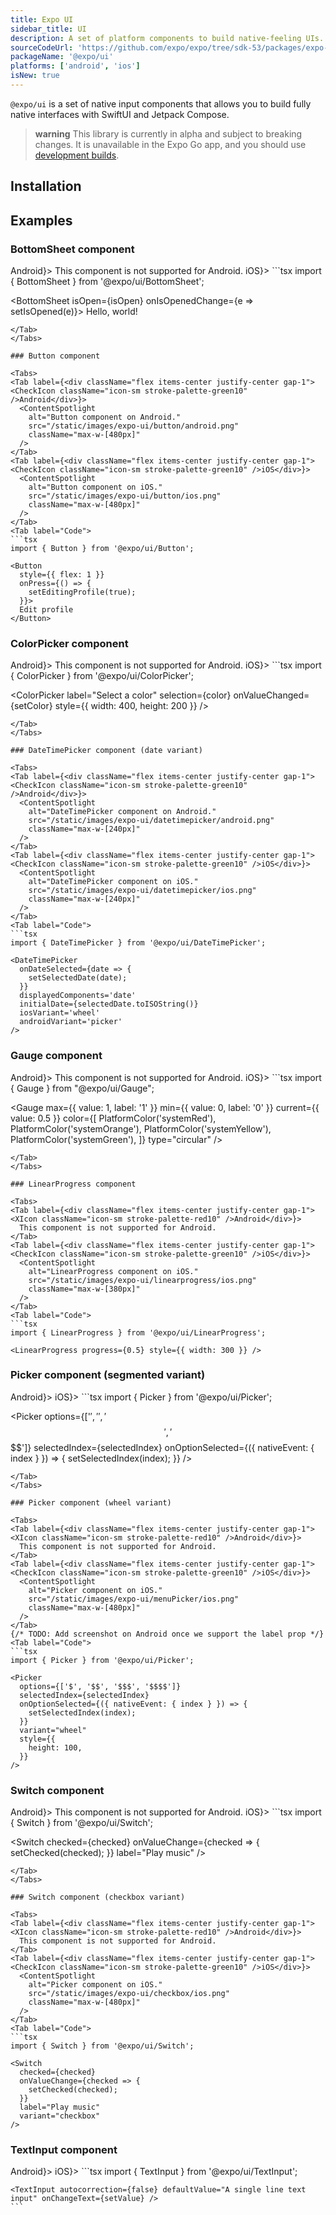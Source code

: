 ```yaml
---
title: Expo UI
sidebar_title: UI
description: A set of platform components to build native-feeling UIs.
sourceCodeUrl: 'https://github.com/expo/expo/tree/sdk-53/packages/expo-ui'
packageName: '@expo/ui'
platforms: ['android', 'ios']
isNew: true
---
```



`@expo/ui` is a set of native input components that allows you to build fully native interfaces with SwiftUI and Jetpack Compose.

> **warning** This library is currently in alpha and subject to breaking changes. It is unavailable in the Expo Go app, and you should use [development builds](/develop/development-builds/introduction/).

## Installation

<APIInstallSection />

## Examples

### BottomSheet component

<Tabs>
  <Tab label={<div className="flex items-center justify-center gap-1"><XIcon className="icon-sm stroke-palette-red10" />Android</div>}>
    This component is not supported for Android.
  </Tab>
  <Tab label={<div className="flex items-center justify-center gap-1"><CheckIcon className="icon-sm stroke-palette-green10" />iOS</div>}>
    <ContentSpotlight
      alt="BottomSheet component on iOS."
      src="/static/images/expo-ui/bottomsheet/ios.png"
      className="max-w-[240px]"
    />
  </Tab>
  <Tab label="Code">
  ```tsx
  import { BottomSheet } from '@expo/ui/BottomSheet';

  <BottomSheet isOpen={isOpen} onIsOpenedChange={e => setIsOpened(e)}>
    <Text>Hello, world!</Text>
  </BottomSheet>
  ```
  </Tab>
</Tabs>

### Button component

<Tabs>
  <Tab label={<div className="flex items-center justify-center gap-1"><CheckIcon className="icon-sm stroke-palette-green10" />Android</div>}>
    <ContentSpotlight
      alt="Button component on Android."
      src="/static/images/expo-ui/button/android.png"
      className="max-w-[480px]"
    />
  </Tab>
  <Tab label={<div className="flex items-center justify-center gap-1"><CheckIcon className="icon-sm stroke-palette-green10" />iOS</div>}>
    <ContentSpotlight
      alt="Button component on iOS."
      src="/static/images/expo-ui/button/ios.png"
      className="max-w-[480px]"
    />
  </Tab>
  <Tab label="Code">
  ```tsx
  import { Button } from '@expo/ui/Button';

  <Button
    style={{ flex: 1 }}
    onPress={() => {
      setEditingProfile(true);
    }}>
    Edit profile
  </Button>
  ```
  </Tab>
</Tabs>

### ColorPicker component

<Tabs>
  <Tab label={<div className="flex items-center justify-center gap-1"><XIcon className="icon-sm stroke-palette-red10" />Android</div>}>
    This component is not supported for Android.
  </Tab>
  <Tab label={<div className="flex items-center justify-center gap-1"><CheckIcon className="icon-sm stroke-palette-green10" />iOS</div>}>
    <ContentSpotlight
      alt="ColorPicker component on iOS."
      src="/static/images/expo-ui/colorpicker/ios.png"
      className="max-w-[240px]"
    />
  </Tab>
  <Tab label="Code">
  ```tsx
  import { ColorPicker } from '@expo/ui/ColorPicker';

  <ColorPicker
    label="Select a color"
    selection={color}
      onValueChanged={setColor}
    style={{ width: 400, height: 200 }}
  />
  ```
  </Tab>
</Tabs>

### DateTimePicker component (date variant)

<Tabs>
  <Tab label={<div className="flex items-center justify-center gap-1"><CheckIcon className="icon-sm stroke-palette-green10" />Android</div>}>
    <ContentSpotlight
      alt="DateTimePicker component on Android."
      src="/static/images/expo-ui/datetimepicker/android.png"
      className="max-w-[240px]"
    />
  </Tab>
  <Tab label={<div className="flex items-center justify-center gap-1"><CheckIcon className="icon-sm stroke-palette-green10" />iOS</div>}>
    <ContentSpotlight
      alt="DateTimePicker component on iOS."
      src="/static/images/expo-ui/datetimepicker/ios.png"
      className="max-w-[240px]"
    />
  </Tab>
  <Tab label="Code">
  ```tsx
  import { DateTimePicker } from '@expo/ui/DateTimePicker';

  <DateTimePicker
    onDateSelected={date => {
      setSelectedDate(date);
    }}
    displayedComponents='date'
    initialDate={selectedDate.toISOString()}
    iosVariant='wheel'
    androidVariant='picker'
  />
  ```
  </Tab>
</Tabs>

### Gauge component

<Tabs>
  <Tab label={<div className="flex items-center justify-center gap-1"><XIcon className="icon-sm stroke-palette-red10" />Android</div>}>
    This component is not supported for Android.
  </Tab>
  <Tab label={<div className="flex items-center justify-center gap-1"><CheckIcon className="icon-sm stroke-palette-green10" />iOS</div>}>
    <ContentSpotlight
      alt="Gauge component on iOS."
      src="/static/images/expo-ui/gauge/ios.png"
      className="max-w-[240px]"
    />
  </Tab>
  <Tab label="Code">
  ```tsx
  import { Gauge } from "@expo/ui/Gauge";

  <Gauge
    max={{ value: 1, label: '1' }}
    min={{ value: 0, label: '0' }}
    current={{ value: 0.5 }}
    color={[
      PlatformColor('systemRed'),
      PlatformColor('systemOrange'),
      PlatformColor('systemYellow'),
      PlatformColor('systemGreen'),
    ]}
    type="circular"
  />
  ```
  </Tab>
</Tabs>

### LinearProgress component

<Tabs>
  <Tab label={<div className="flex items-center justify-center gap-1"><XIcon className="icon-sm stroke-palette-red10" />Android</div>}>
    This component is not supported for Android.
  </Tab>
  <Tab label={<div className="flex items-center justify-center gap-1"><CheckIcon className="icon-sm stroke-palette-green10" />iOS</div>}>
    <ContentSpotlight
      alt="LinearProgress component on iOS."
      src="/static/images/expo-ui/linearprogress/ios.png"
      className="max-w-[380px]"
    />
  </Tab>
  <Tab label="Code">
  ```tsx
  import { LinearProgress } from '@expo/ui/LinearProgress';

  <LinearProgress progress={0.5} style={{ width: 300 }} />
  ```
  </Tab>
</Tabs>

### Picker component (segmented variant)

<Tabs>
  <Tab label={<div className="flex items-center justify-center gap-1"><CheckIcon className="icon-sm stroke-palette-green10" />Android</div>}>
    <ContentSpotlight
      alt="Picker component on Android."
      src="/static/images/expo-ui/segmentedPicker/android.png"
      className="max-w-[480px]"
    />
  </Tab>
  <Tab label={<div className="flex items-center justify-center gap-1"><CheckIcon className="icon-sm stroke-palette-green10" />iOS</div>}>
    <ContentSpotlight
      alt="Picker component on iOS."
      src="/static/images/expo-ui/segmentedPicker/ios.png"
      className="max-w-[480px]"
    />
  </Tab>
  <Tab label="Code">
  ```tsx
  import { Picker } from '@expo/ui/Picker';

  <Picker
    options={['$', '$$', '$$$', '$$$$']}
    selectedIndex={selectedIndex}
    onOptionSelected={({ nativeEvent: { index } }) => {
      setSelectedIndex(index);
    }}
  />
  ```
  </Tab>
</Tabs>

### Picker component (wheel variant)

<Tabs>
  <Tab label={<div className="flex items-center justify-center gap-1"><XIcon className="icon-sm stroke-palette-red10" />Android</div>}>
    This component is not supported for Android.
  </Tab>
  <Tab label={<div className="flex items-center justify-center gap-1"><CheckIcon className="icon-sm stroke-palette-green10" />iOS</div>}>
    <ContentSpotlight
      alt="Picker component on iOS."
      src="/static/images/expo-ui/menuPicker/ios.png"
      className="max-w-[480px]"
    />
  </Tab>
  {/* TODO: Add screenshot on Android once we support the label prop */}
  <Tab label="Code">
  ```tsx
  import { Picker } from '@expo/ui/Picker';

  <Picker
    options={['$', '$$', '$$$', '$$$$']}
    selectedIndex={selectedIndex}
    onOptionSelected={({ nativeEvent: { index } }) => {
      setSelectedIndex(index);
    }}
    variant="wheel"
    style={{
      height: 100,
    }}
  />
  ```
  </Tab>
</Tabs>

### Switch component

<Tabs>
  <Tab label={<div className="flex items-center justify-center gap-1"><XIcon className="icon-sm stroke-palette-red10" />Android</div>}>
    This component is not supported for Android.
  </Tab>
  <Tab label={<div className="flex items-center justify-center gap-1"><CheckIcon className="icon-sm stroke-palette-green10" />iOS</div>}>
    <ContentSpotlight
      alt="Switch component on iOS."
      src="/static/images/expo-ui/switch/ios.png"
      className="max-w-[480px]"
    />
  </Tab>
  <Tab label="Code">
  ```tsx
  import { Switch } from '@expo/ui/Switch';

  <Switch
    checked={checked}
    onValueChange={checked => {
      setChecked(checked);
    }}
    label="Play music"
  />
  ```
  </Tab>
</Tabs>

### Switch component (checkbox variant)

<Tabs>
  <Tab label={<div className="flex items-center justify-center gap-1"><XIcon className="icon-sm stroke-palette-red10" />Android</div>}>
    This component is not supported for Android.
  </Tab>
  <Tab label={<div className="flex items-center justify-center gap-1"><CheckIcon className="icon-sm stroke-palette-green10" />iOS</div>}>
    <ContentSpotlight
      alt="Picker component on iOS."
      src="/static/images/expo-ui/checkbox/ios.png"
      className="max-w-[480px]"
    />
  </Tab>
  <Tab label="Code">
  ```tsx
  import { Switch } from '@expo/ui/Switch';

  <Switch
    checked={checked}
    onValueChange={checked => {
      setChecked(checked);
    }}
    label="Play music"
    variant="checkbox"
  />
  ```
  </Tab>
</Tabs>

### TextInput component

<Tabs>
  <Tab label={<div className="flex items-center justify-center gap-1"><CheckIcon className="icon-sm stroke-palette-green10" />Android</div>}>
    <ContentSpotlight
      alt="TextInput component on Android."
      src="/static/images/expo-ui/textinput/android.png"
      className="max-w-[380px]"
    />
  </Tab>
  <Tab label={<div className="flex items-center justify-center gap-1"><CheckIcon className="icon-sm stroke-palette-green10" />iOS</div>}>
    <ContentSpotlight
      alt="TextInput component on iOS."
      src="/static/images/expo-ui/textinput/ios.png"
      className="max-w-[320px]"
    />
  </Tab>
  <Tab label="Code">
    ```tsx
    import { TextInput } from '@expo/ui/TextInput';

    <TextInput autocorrection={false} defaultValue="A single line text input" onChangeText={setValue} />
    ```

  </Tab>
</Tabs>

<APISection packageName="expo-ui" apiName="Expo UI" />
